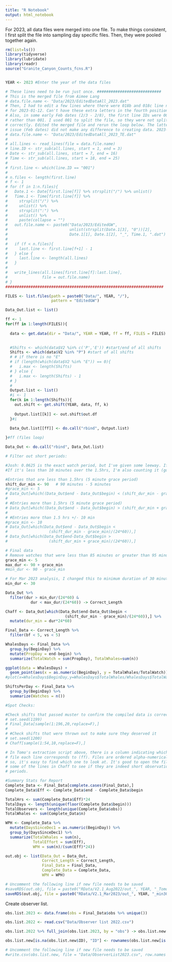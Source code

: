 ```yaml
---
title: "R Notebook"
output: html_notebook
---
```


For 2023, all data files were merged into one file. To make things consistent, I first split the file into sampling day specific files. Then, they were pooled together again. 


```r

rm(list=ls())
library(tidyverse)
library(lubridate)
library(readr)
source("Granite_Canyon_Counts_fcns.R")


YEAR <- 2023 #Enter the year of the data files

# These lines need to be run just once. ############################
# This is the merged file from Aimee Lang
# data.file.name <- "Data/2023/EditedDataAll_2023.dat"
# Then, I had to edit a few lines where there were 018b and 018c line numbers
# for 2023-01-12. Can't have these extra letters in the fourth position.
# Also, in some early Feb dates (2/3 - 2/8), the first line IDs were 002, 
# rather than 001. I used 001 to split the file, so they were not split
# correctly. Edited the merged file and rerun the loop below. The latter
# issue (Feb dates) did not make any difference to creating data. 2023-03-03
# data.file.name <- "Data/2023/EditedDataAll_2023_TE.dat"
# 
# all.lines <- read_lines(file = data.file.name)
# line.ID <- str_sub(all.lines, start = 1, end = 3)
# Date <- str_sub(all.lines, start = 7, end = 16)
# Time <- str_sub(all.lines, start = 18, end = 25)
# 
# first.line <- which(line.ID == "001")
# 
# n.files <- length(first.line)
# f <- 1
# for (f in 1:n.files){
#   Date.1 <- Date[first.line[f]] %>% strsplit("/") %>% unlist()
#   Time.1 <- Time[first.line[f]] %>%
#     strsplit("/") %>%
#     unlist() %>%
#     strsplit(":") %>%
#     unlist() %>%
#     paste(collapse = "")
#   out.file.name <- paste0("Data/2023/EditedGW",
#                           unlist(strsplit(Date.1[3], "0"))[2],
#                           Date.1[1], Date.1[2], "_", Time.1, ".dat")
# 
#   if (f < n.files){
#     last.line <- first.line[f+1] - 1
#   } else {
#     last.line <- length(all.lines)
#   }
# 
#   write_lines(all.lines[first.line[f]:last.line],
#               file = out.file.name)
# }
#####################################################################
```


```r

FILES <- list.files(path = paste0("Data/", YEAR, "/"),
                    pattern = "EditedGW")

Data_Out.list <- list()

ff <- 1
for(ff in 1:length(FILES)){ 
  
  data <- get.data(dir = "Data/", YEAR = YEAR, ff = ff, FILES = FILES)

  
  #Shifts <- which(data$V2 %in% c('P','E')) #start/end of all shifts
  Shifts <- which(data$V2 %in% "P") #start of all shifts
  # # if there is no "E"
  # if (length(which(data$V2 %in% "E")) == 0){
  #   i.max <- length(Shifts)
  # } else {
  #   i.max <- length(Shifts) - 1
  # }
  # 
  Output.list <- list()
  #i <- 1
  for(k in 1:length(Shifts)){
    out.shift <- get.shift(YEAR, data, ff, k)
      
    Output.list[[k]] <- out.shift$out.df
  }#i
  
  Data_Out.list[[ff]] <- do.call("rbind", Output.list)

}#ff (files loop)         

Data_Out <- do.call("rbind", Data_Out.list)

```


```r
# Filter out short periods:

#Josh: 0.0625 is the exact watch period, but I've given some leeway. If it's less than 5 minutes short, I'm counting it
#If it's less than 10 minutes over the 1.5hrs, I'm also counting it (guessing that they forgot to log off or something)

#Entries that are less than 1.5hrs (5 minute grace period)
shift_dur_min <- 90   # 90 minutes - 5 minutes
#grace_min <- 5
# Data_Out[which((Data_Out$end - Data_Out$begin) < (shift_dur_min - grace_min)/(24*60)),]
# 
# #Entries more than 1.5hrs (5 minute grace period)
# Data_Out[which((Data_Out$end - Data_Out$begin) > (shift_dur_min + grace_min)/(24*60)),] 
# 
# #Entries more than 1.5 hrs +/- 10 min
#grace_min <- 10
# Data_Out[which(Data_Out$end - Data_Out$begin < 
#                  (shift_dur_min - grace_min)/(24*60)),]
# Data_Out[which(Data_Out$end-Data_Out$begin > 
#                  (shift_dur_min + grace_min)/(24*60)),] 

# Final data
# Remove watches that were less than 85 minutes or greater than 95 minutes:
grace_min <- 5
max_dur <- 90 + grace_min
#min_dur <- 90 - grace_min

# For Mar 2023 analysis, I changed this to minimum duration of 30 minutes
min_dur <- 30

Data_Out %>% 
  filter(dur > min_dur/(24*60) & 
           dur < max_dur/(24*60)) -> Correct_Length

Chaff <- Data_Out[which(Data_Out$end-Data_Out$begin < 
                          (shift_dur_min - grace_min)/(24*60)),] %>% 
  mutate(dur_min = dur*24*60)

Final_Data <- Correct_Length %>%
  filter(bf < 5, vs < 5)

WhalesDays <- Final_Data %>%
  group_by(BeginDay) %>%
  mutate(PropDay = end-begin) %>%
  summarize(TotalWatch = sum(PropDay), TotalWhales=sum(n))

ggplot(data = WhalesDays) + 
  geom_point(aes(x = as.numeric(BeginDay), y = TotalWhales/TotalWatch))
#plot(x=WhalesDays$BeginDay,y=WhalesDays$TotalWhales/WhalesDays$TotalWatch)

ShiftsPerDay <- Final_Data %>%
  group_by(BeginDay) %>%
  summarize(Watches = n())

```


```r
#Spot Checks:

#Check shifts that passed muster to confirm the compiled data is correct
# set.seed(1199)
# Final_Data[sample(1:196,20,replace=F),]
# 
# #Check shifts that were thrown out to make sure they deserved it
# set.seed(1200)
# Chaff[sample(1:54,10,replace=F),]

# In Tomo's extraction script above, there is a column indicating which
# file each line corresponds to (ff). Files are ordered alpha-numerically so
# so, it's easy to find which one to look at. It's good to open the file of 
# some of the lines in Chaff to see if they are indeed short observation
# periods.

#Summary Stats for Report
Complete_Data <- Final_Data[complete.cases(Final_Data),]
Complete_Data$Eff <- Complete_Data$end - Complete_Data$begin

TotalHrs <- sum(Complete_Data$Eff)*24
TotalDays <- length(unique(floor(Complete_Data$begin)))
TotalObservers <- length(unique(Complete_Data$obs))
TotalWhales <- sum(Complete_Data$n)

WPH <- Complete_Data %>%
  mutate(DaysSinceDec1 = as.numeric(BeginDay)) %>%
  group_by(DaysSinceDec1) %>%
  summarize(TotalWhales = sum(n), 
            TotalEffort = sum(Eff), 
            WPH = sum(n)/(sum(Eff)*24)) 

out.obj <- list(Data_Out = Data_Out,
                Correct_Length = Correct_Length,
                Final_Data = Final_Data,
                Complete_Data = Complete_Data,
                WPH = WPH)

# Uncomment the following line if new file needs to be saved
#saveRDS(out.obj, file = paste0("RData/V2.1_Aug2022/out_", YEAR, "_Tomo_v2.rds"))
saveRDS(out.obj, file = paste0("RData/V2.1_Mar2023/out_", YEAR, "_min30_Tomo_v2.rds"))

```

Create observer list.

```r
obs.list.2023 <- data.frame(obs = Final_Data$obs %>% unique())

obs.list.2022 <- read.csv("Data/Observer list 2022.csv")

obs.list.2022 %>% full_join(obs.list.2023, by = "obs") -> obs.list.new

obs.list.new[is.na(obs.list.new$ID), "ID"] <- rownames(obs.list.new[is.na(obs.list.new$ID), ])

# Uncomment the following line if new file needs to be saved
#write.csv(obs.list.new, file = "Data/ObserverList2023.csv", row.names = F)

```



